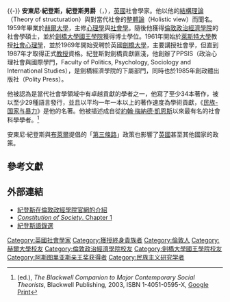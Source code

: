 {{multiple issues|
{{expand|time=2018-12-06T06:39:01+00:00}}
{{expert|time=2018-12-06T06:39:01+00:00}}
{{refimprove|time=2018-12-06T06:39:01+00:00}}
}}{{-}}
{{noteTA
|T=zh-hans:安东尼·纪登斯; zh-hant:安東尼·紀登斯; zh-cn:安东尼·吉登斯; zh-hant:安東尼·傑登斯;
|1=zh-hans:纪登斯; zh-hant:紀登斯; zh-cn:吉登斯; zh-hk:傑登斯
}}
{{Infobox scientist
|name = Anthony Giddens <br> 安東尼·紀登斯
|image =Anthony_Giddens_at_the_Progressive_Governance_Converence,_Budapest,_Hungary,_2004_October.jpg
|image_size =
|caption = 2004年[[布達佩斯|布達佩斯]]進步治理會議上的紀登斯
|birth_date = {{birth date and age|1938|1|18|df=yes}}
|birth_place = [[英國|英國]][[倫敦|倫敦]]
|death_date =
|death_place =
|residence = [[英格蘭|英格蘭]]
|citizenship =
|nationality = {{UK}}
|ethnicity =
|field = [[社會學|社會學]]
|work_institutions = [[萊斯特大學|萊斯特大學]] <br /> [[劍橋大學|劍橋大學]] <br /> [[倫敦政治經濟學院|倫敦政治經濟學院]]
|alma_mater = [[赫爾大學|赫爾大學]] （BA） <br /> 倫敦政治經濟學院 (MA)<br /> 劍橋大學 （PhD）
|doctoral_advisor =
|doctoral_students =
|known_for = [[結構理論|結構理論]] <br /> [[第三種道路|第三條路]]
|author_abbrev_bot =
|author_abbrev_zoo =
|influences =
|influenced =
|prizes =
|religion =
|footnotes =
}}
'''安東尼·紀登斯，紀登斯男爵'''（{{lang-en|'''Anthony Giddens, Baron Giddens'''}}，{{bd|1938年|1月18日|catIdx=Giddens, Anthony}}），[[英國|英國]]社會學家。他以他的[[結構理論|結構理論]]（Theory of structuration）與對當代社會的[[整體論|整體論]]（Holistic view）而聞名。1959年畢業於[[赫爾大學|赫爾大學]]，主修[[心理學|心理學]]與[[社會學|社會學]]。隨後他獲得[[倫敦政治經濟學院|倫敦政治經濟學院]]的社會學碩士，並於[[劍橋大學國王學院|劍橋大學國王學院]]獲得博士學位。1961年開始於[[萊斯特大學|萊斯特大學]]教授[[社會心理學|社會心理學]]，並於1969年開始受聘於英國[[劍橋大學|劍橋大學]]，主要講授社會學，但直到1987年才取得正式[[教授|教授]]資格。紀登斯對劍橋貢獻匪淺，他創辦了PPSIS（政治心理社會與國際學門，Faculty of Politics, Psychology, Sociology and International Studies），是劍橋經濟學院的下屬部門，同時也於1985年創政體出版社（Polity Press）。

他被認為是當代社會學領域中有卓越貢獻的學者之一，他寫了至少34本著作，被以至少29種語言發行，並且以平均一年一本以上的著作速度為學術貢獻，《[[民族-国家与暴力|民族-国家与暴力]]》是他的名著。他被描述成自從[[約翰·梅納德·凱恩斯|約翰·梅納德·凱恩斯]]以來最有名的社會科學學者。<ref name="Blackwell">{{link-en|George Ritzer|George Ritzer}} (ed.), ''The Blackwell Companion to Major Contemporary Social Theorists'', Blackwell Publishing, 2003, ISBN 1-4051-0595-X, [http://books.google.com/books?ie=UTF-8&vid=ISBN140510595X&id=xYPMCNQxLzsC&dq Google Print]</ref>

安東尼·紀登斯與[[布萊爾|布萊爾]]提倡的「[[第三種道路|第三條路]]」政策也影響了[[英國|英國]]甚至其他國家的政策。

== 參考文獻 ==
{{Reflist}}

== 外部連結 ==
{{Portal|社會學}}
* [https://web.archive.org/web/20110823154103/http://old.lse.ac.uk/collections/meetthedirector.20031001/ 紀登斯在倫敦政經學院官網的介紹]{{en}}
* [https://web.archive.org/web/20100602051827/http://www.brynmawr.edu/Acads/GSSW/schram/Giddens.pdf  ''Constitution of Society''. Chapter 1]
* [http://www.ldb.org/giddens.htm 紀登斯語錄選] {{Wayback|url=http://www.ldb.org/giddens.htm |date=20111015142003 }}{{en}}

{{s-start}}
{{s-edu}}
{{s-bef | before = [[約翰·阿希沃斯_(科學家)|約翰·阿希沃斯]]}}
{{s-ttl | title = [[倫敦政治經濟學院|倫敦政治經濟學院院長]]
| years = 1997年–2003年}}
{{s-aft | after = [[霍華德·戴維斯_(經濟學家)|霍華德·戴維斯]]}}
{{end}}

{{主要社会学家}}
{{阿斯图里亚斯亲王奖获得者|social-sciences}}
{{Authority control}}
{{DEFAULTSORT:Giddens, Anthony}}
[[Category:英國社會學家|Category:英國社會學家]]
[[Category:獲授終身貴族者|Category:獲授終身貴族者]]
[[Category:倫敦人|Category:倫敦人]]
[[Category:赫爾大學校友|Category:赫爾大學校友]]
[[Category:倫敦政治經濟學院校友|Category:倫敦政治經濟學院校友]]
[[Category:劍橋大學國王學院校友|Category:劍橋大學國王學院校友]]
[[Category:阿斯图里亚斯亲王奖获得者|Category:阿斯图里亚斯亲王奖获得者]]
[[Category:民族主义研究学者|Category:民族主义研究学者]]
